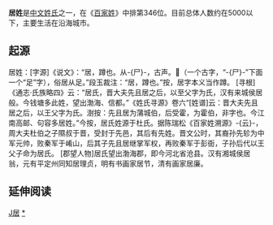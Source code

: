 {{姓氏
|姓氏=居
|拼音=Jū
|中国大陆=Ju
|台湾=Chu
|香港=Kui
|澳门=Koi
|新加坡=
|马来西亚=
|越南=Cư
|韩国=
|反切=
|同音字=
|堂号=
|郡望=[[渤海郡|渤海郡]]
}}

'''居姓'''是[[中文姓氏|中文姓氏]]之一，在《[[百家姓|百家姓]]》中排第346位。目前总体人数约在5000以下，主要生活在沿海城市。

==起源==
居姓：[字源]《说文》：“居，蹲也。从-{尸}-，古声。𧿃（一个古字，“-{尸}-”下面一个“足”字），俗居从足。”段玉裁注：“居，蹲也。”按，居字本义当作蹲。
[寻根]《通志·氏族略四》云：“居氏，晋大夫先且居之后，以至父字为氏，汉有来城侯居般。今钱塘多此姓，望出渤海、信都。”《姓氏寻源》卷六“[姓谱]云：晋大夫先且居之后，以王父字为氏。澍按：先且居为蒲城伯，后受霍，为霍伯，非字也。今江南高邮、句容多居姓。”今按，居氏姓源于杜氏。据陈瑞松《百家姓溯源》-{云}-，周大夫杜伯之子隰叔于晋，受封于先邑，其后有先姓。晋文公时，其裔孙先轸为中军元帅，败秦军于崤山，后其子先且居继掌军权，再败秦军于彭衙，子孙后代以王父子命为居氏。
[郡望人物]居氏望出渤海郡，即今河北省沧县。汉有湘城侯居翁，元有平定州同知居理贞，明有书画家居节，清有画家居廉。

== 延伸阅读 ==
{{Wikisource further reading}}


[[Category:漢姓|J居]]
[[Category:居姓|*]]